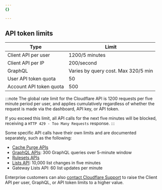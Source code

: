```yaml
---
{}

---
```


## API token limits

| Type | Limit |
|------|-------|
| Client API per user | 1200/5 minutes |
| Client API per IP | 200/second|
| GraphQL | Varies by query cost. Max 320/5 min|
| User API token quota | 50 |
| Account API token quota | 500 |

:::note
The global rate limit for the Cloudflare API is 1200 requests per five minute period per user, and applies cumulatively regardless of whether the request is made via the dashboard, API key, or API token.

If you exceed this limit, all API calls for the next five minutes will be blocked, receiving a `HTTP 429 - Too Many Requests` response.
:::

Some specific API calls have their own limits and are documented separately, such as the following:

* [Cache Purge APIs](/cache/how-to/purge-cache/#availability-and-limits)
* [GraphQL APIs](/analytics/graphql-api/limits/): 300 GraphQL queries over 5-minute window
* [Rulesets APIs](/ruleset-engine/rulesets-api/#limits)
* [Lists API](/waf/tools/lists/lists-api/#rate-limiting-for-lists-api-requests): 10,000 list changes in five minutes
* Gateway Lists API: 60 list updates per minute

Enterprise customers can also [contact Cloudflare Support](/support/contacting-cloudflare-support/) to raise the Client API per user, GraphQL, or API token limits to a higher value.
